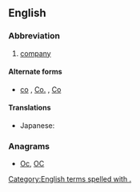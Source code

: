 {{also|Appendix:Variations of "co"}}
==English==

===Abbreviation===
{{en-abbr}}

# [[company]]

====Alternate forms====
* [[co]] , [[Co.]] , [[Co]]

====Translations====
{{trans-top|company}}
* Japanese: {{t|ja|社|tr=しゃ, sha}}
{{trans-mid}}
{{trans-bottom}}

===Anagrams===
* [[Oc#English|Oc]], [[OC#English|OC]]

[[Category:English terms spelled with .]]